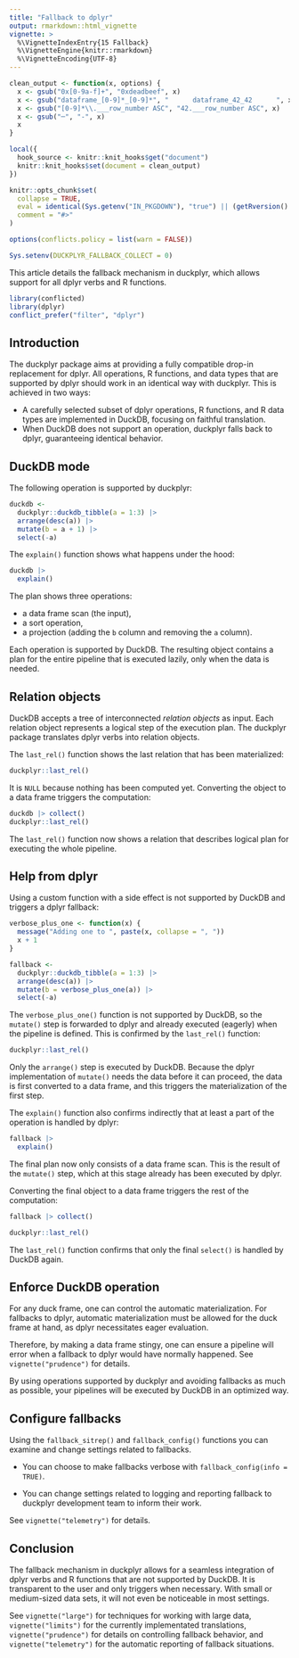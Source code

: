 ```yaml
---
title: "Fallback to dplyr"
output: rmarkdown::html_vignette
vignette: >
  %\VignetteIndexEntry{15 Fallback}
  %\VignetteEngine{knitr::rmarkdown}
  %\VignetteEncoding{UTF-8}
---
```


```r
clean_output <- function(x, options) {
  x <- gsub("0x[0-9a-f]+", "0xdeadbeef", x)
  x <- gsub("dataframe_[0-9]*_[0-9]*", "      dataframe_42_42      ", x)
  x <- gsub("[0-9]*\\.___row_number ASC", "42.___row_number ASC", x)
  x <- gsub("─", "-", x)
  x
}

local({
  hook_source <- knitr::knit_hooks$get("document")
  knitr::knit_hooks$set(document = clean_output)
})

knitr::opts_chunk$set(
  collapse = TRUE,
  eval = identical(Sys.getenv("IN_PKGDOWN"), "true") || (getRversion() >= "4.1" && rlang::is_installed(c("conflicted", "dbplyr", "nycflights13"))),
  comment = "#>"
)

options(conflicts.policy = list(warn = FALSE))

Sys.setenv(DUCKPLYR_FALLBACK_COLLECT = 0)
```

This article details the fallback mechanism in duckplyr, which allows support for all dplyr verbs and R functions.


```r
library(conflicted)
library(dplyr)
conflict_prefer("filter", "dplyr")
```


## Introduction

The duckplyr package aims at providing a fully compatible drop-in replacement for dplyr.
All operations, R functions, and data types that are supported by dplyr should work in an identical way with duckplyr.
This is achieved in two ways:

- A carefully selected subset of dplyr operations, R functions, and R data types are implemented in DuckDB, focusing on faithful translation.
- When DuckDB does not support an operation, duckplyr falls back to dplyr, guaranteeing identical behavior.

## DuckDB mode

The following operation is supported by duckplyr:

```r
duckdb <-
  duckplyr::duckdb_tibble(a = 1:3) |>
  arrange(desc(a)) |>
  mutate(b = a + 1) |>
  select(-a)
```

The `explain()` function shows what happens under the hood:

```r
duckdb |>
  explain()
```

The plan shows three operations:

- a data frame scan (the input),
- a sort operation,
- a projection (adding the `b` column and removing the `a` column).

Each operation is supported by DuckDB.
The resulting object contains a plan for the entire pipeline that is executed lazily, only when the data is needed.

## Relation objects

DuckDB accepts a tree of interconnected _relation objects_ as input.
Each relation object represents a logical step of the execution plan.
The duckplyr package translates dplyr verbs into relation objects.

The `last_rel()` function shows the last relation that has been materialized:

```r
duckplyr::last_rel()
```

It is `NULL` because nothing has been computed yet.
Converting the object to a data frame triggers the computation:

```r
duckdb |> collect()
duckplyr::last_rel()
```

The `last_rel()` function now shows a relation that describes logical plan for executing the whole pipeline.

## Help from dplyr

Using a custom function with a side effect is not supported by DuckDB and triggers a dplyr fallback:

```r
verbose_plus_one <- function(x) {
  message("Adding one to ", paste(x, collapse = ", "))
  x + 1
}

fallback <-
  duckplyr::duckdb_tibble(a = 1:3) |>
  arrange(desc(a)) |>
  mutate(b = verbose_plus_one(a)) |>
  select(-a)
```

The `verbose_plus_one()` function is not supported by DuckDB, so the `mutate()` step is forwarded to dplyr and already executed (eagerly) when the pipeline is defined.
This is confirmed by the `last_rel()` function:

```r
duckplyr::last_rel()
```

Only the `arrange()` step is executed by DuckDB.
Because the dplyr implementation of `mutate()` needs the data before it can proceed, the data is first converted to a data frame, and this triggers the materialization of the first step.

The `explain()` function also confirms indirectly that at least a part of the operation is handled by dplyr:

```r
fallback |>
  explain()
```

The final plan now only consists of a data frame scan.
This is the result of the `mutate()` step, which at this stage already has been executed by dplyr.

Converting the final object to a data frame triggers the rest of the computation:

```r
fallback |> collect()

duckplyr::last_rel()
```

The `last_rel()` function confirms that only the final `select()` is handled by DuckDB again.

## Enforce DuckDB operation

For any duck frame, one can control the automatic materialization.
For fallbacks to dplyr, automatic materialization must be allowed for the duck frame at hand, as dplyr necessitates eager evaluation.

Therefore, by making a data frame stingy, one can ensure a pipeline will error when a fallback to dplyr would have normally happened.
See `vignette("prudence")` for details.

By using operations supported by duckplyr and avoiding fallbacks as much as possible, your pipelines will be executed by DuckDB in an optimized way.

## Configure fallbacks

Using the `fallback_sitrep()` and `fallback_config()` functions you can examine and change settings related to fallbacks.

- You can choose to make fallbacks verbose with `fallback_config(info = TRUE)`.

- You can change settings related to logging and reporting fallback to duckplyr development team to inform their work.

See `vignette("telemetry")` for details.

## Conclusion

The fallback mechanism in duckplyr allows for a seamless integration of dplyr verbs and R functions that are not supported by DuckDB.
It is transparent to the user and only triggers when necessary.
With small or medium-sized data sets, it will not even be noticeable in most settings.

See `vignette("large")` for techniques for working with large data, `vignette("limits")` for the currently implementated translations, `vignette("prudence")` for details on controlling fallback behavior, and `vignette("telemetry")` for the automatic reporting of fallback situations.
